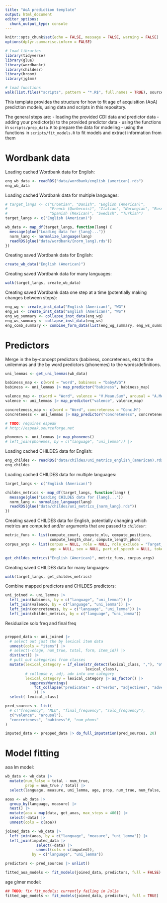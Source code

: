```yaml
---
title: "AoA prediction template"
output: html_document
editor_options: 
  chunk_output_type: console
---
```


```r
knitr::opts_chunk$set(echo = FALSE, message = FALSE, warning = FALSE)
options(dplyr.summarise.inform = FALSE)

# load libraries
library(tidyverse)
library(glue)
library(wordbankr)
library(childesr)
library(broom)
library(jglmm)

# load functions
walk(list.files("scripts", pattern = "*.R$", full.names = TRUE), source)
```

This template provides the structure for how to fit age of acquisition (AoA) prediction models, using data and scripts in this repository.

The general steps are:
- loading the provided CDI data and predictor data
- adding your predictor(s) to the provided predictor data
- using the functions in `scripts/prep_data.R` to prepare the data for modeling
- using the functions in `scripts/fit_models.R` to fit models and extract information from them


# Wordbank data

Loading cached Wordbank data for English:
```r
eng_wb_data <- readRDS("data/wordbank/english_(american).rds")
eng_wb_data
```

Loading cached Wordbank data for multiple languages:
```r
# target_langs <- c("Croatian", "Danish", "English (American)",
#                   "French (Quebecois)", "Italian", "Norwegian", "Russian",
#                   "Spanish (Mexican)", "Swedish", "Turkish")
target_langs <- c("English (American)")

wb_data <- map_df(target_langs, function(lang) {
  message(glue("Loading data for {lang}..."))
  norm_lang <- normalize_language(lang)
  readRDS(glue("data/wordbank/{norm_lang}.rds"))
})
```

Creating saved Wordbank data for English:
```r
create_wb_data("English (American)")
```

Creating saved Wordbank data for many languages:
```r
walk(target_langs, create_wb_data)
```

Creating saved Wordbank data one step at a time (potentially making changes between steps):
```r
eng_wg <- create_inst_data("English (American)", "WG")
eng_ws <- create_inst_data("English (American)", "WS")
eng_wg_summary <- collapse_inst_data(eng_wg)
eng_ws_summary <- collapse_inst_data(eng_ws)
eng_comb_summary <- combine_form_data(list(eng_wg_summary, eng_ws_summary))
```


# Predictors

Merge in the by-concept predictors (babiness, concreteness, etc) to the unilemmas and the by word predictors (phonemes) to the words/definitions.

```r
uni_lemmas <- get_uni_lemmas(wb_data)

babiness_map <- c(word = "word", babiness = "babyAVG")
babiness <- uni_lemmas |> map_predictor("babiness", babiness_map)

valence_map <- c(word = "Word", valence = "V.Mean.Sum", arousal = "A.Mean.Sum")
valence <- uni_lemmas |> map_predictor("valence", valence_map)

concreteness_map <- c(word = "Word", concreteness = "Conc.M")
concreteness <- uni_lemmas |> map_predictor("concreteness", concreteness_map)
```

```r
# TODO: requires espeak
# http://espeak.sourceforge.net

phonemes <- uni_lemmas |> map_phonemes()
# left_join(phonemes, by = c("language", "uni_lemma")) |>
```

Loading cached CHILDES data for English:
```r
eng_childes <- readRDS("data/childes/uni_metrics_english_(american).rds")
eng_childes
```

Loading cached CHILDES data for multiple languages:
```r
target_langs <- c("English (American)")

childes_metrics <- map_df(target_langs, function(lang) {
  message(glue("Loading CHILDES data for {lang}..."))
  norm_lang <- normalize_language(lang)
  readRDS(glue("data/childes/uni_metrics_{norm_lang}.rds"))
})
```

Creating saved CHILDES data for English, potentially changing which metrics are computed and/or arguments that are passed to `childesr`:
```r
metric_funs <- list(compute_count, compute_mlu, compute_positions,
                    compute_length_char, compute_length_phon)
corpus_args <- list(corpus = NULL, role = NULL, role_exclude = "Target_Child",
                    age = NULL, sex = NULL, part_of_speech = NULL, token = "*")

get_childes_metrics("English (American)", metric_funs, corpus_args)
```

Creating saved CHILDES data for many languages:
```r
walk(target_langs, get_childes_metrics)
```

Combine mapped predictors and CHILDES predictors:
```r
uni_joined <- uni_lemmas |>
  left_join(babiness, by = c("language", "uni_lemma")) |>
  left_join(valence, by = c("language", "uni_lemma")) |>
  left_join(concreteness, by = c("language", "uni_lemma")) |>
  left_join(childes_metrics, by = c("language", "uni_lemma"))
```


Residualize solo freq and final freq

```r
```

```r
prepped_data <- uni_joined |>
  # select out just the by lexical item data
  unnest(cols = "items") |>
  # select(-c(age, num_true, total, form, item_id)) |>
  distinct() |>
  # pull out categories from classes
  mutate(lexical_category = if_else(str_detect(lexical_class, ","), "other",
                                    lexical_class),
         # collapse v, adj, adv into one category
         lexical_category = lexical_category |> as_factor() |>
           suppressWarnings(
             fct_collapse("predicates" = c("verbs", "adjectives", "adverbs"))
             )) |>
  select(-lexical_class)

pred_sources <- list(
  # c("frequency", "MLU", "final_frequency", "solo_frequency"),
  c("valence", "arousal"),
  "concreteness", "babiness"#, "num_phons"
)

imputed_data <- prepped_data |> do_full_imputation(pred_sources, 20)
```


# Model fitting

aoa lm model:
```r
wb_data <- wb_data |>
  mutate(num_false = total - num_true,
         prop = num_true / total) |>
  select(language, measure, uni_lemma, age, prop, num_true, num_false, total, items)

aoas <- wb_data |>
  group_by(language, measure) |>
  nest() |>
  mutate(aoa = map(data, get_aoas, max_steps = 400)) |>
  select(-data) |>
  unnest(cols = c(aoa))

joined_data <- wb_data |>
  left_join(aoas, by = c("language", "measure", "uni_lemma")) |>
  left_join(imputed_data |>
              select(-data) |>
              unnest(cols = c(imputed)), 
            by = c("language", "uni_lemma"))

predictors <- pred_sources |> unlist()

fitted_aoa_models <- fit_models(joined_data, predictors, full = FALSE)
```

age glmer model:
```r
## TODO: fix fit_models; currently failing in Julia
fitted_age_models <- fit_models(joined_data, predictors, full = TRUE)
```

